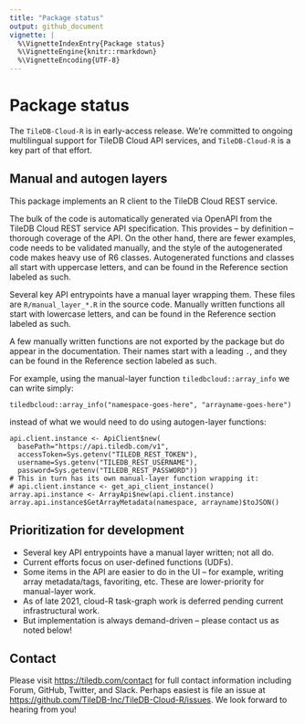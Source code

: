 ```yaml
---
title: "Package status"
output: github_document
vignette: |
  %\VignetteIndexEntry{Package status}
  %\VignetteEngine{knitr::rmarkdown}
  %\VignetteEncoding{UTF-8}
---
```


# Package status

The `TileDB-Cloud-R` is in early-access release. We're committed to ongoing
multilingual support for TileDB Cloud API services, and `TileDB-Cloud-R` is a
key part of that effort.

## Manual and autogen layers

This package implements an R client to the TileDB Cloud REST service.

The bulk of the code is automatically generated via OpenAPI from the TileDB
Cloud REST service API specification.  This provides -- by definition --
thorough coverage of the API. On the other hand, there are fewer examples, code
needs to be validated manually, and the style of the autogenerated code makes
heavy use of R6 classes.  Autogenerated functions and classes all start with
uppercase letters, and can be found in the Reference section labeled as such.

Several key API entrypoints have a manual layer wrapping them. These files are
`R/manual_layer_*.R` in the source code.  Manually written functions all start
with lowercase letters, and can be found in the Reference section labeled as
such.

A few manually written functions are not exported by the package but do appear
in the documentation. Their names start with a leading `.`, and they can be
found in the Reference section labeled as such.

For example, using the manual-layer function `tiledbcloud::array_info` we can write simply:

```
tiledbcloud::array_info("namespace-goes-here", "arrayname-goes-here")
```

instead of what we would need to do using autogen-layer functions:

```
api.client.instance <- ApiClient$new(
  basePath="https://api.tiledb.com/v1",
  accessToken=Sys.getenv("TILEDB_REST_TOKEN"),
  username=Sys.getenv("TILEDB_REST_USERNAME"),
  password=Sys.getenv("TILEDB_REST_PASSWORD"))
# This in turn has its own manual-layer function wrapping it:
# api.client.instance <- get_api_client_instance()
array.api.instance <- ArrayApi$new(api.client.instance)
array.api.instance$GetArrayMetadata(namespace, arrayname)$toJSON()
```

## Prioritization for development

* Several key API entrypoints have a manual layer written; not all do.
* Current efforts focus on user-defined functions (UDFs).
* Some items in the API are easier to do in the UI -- for example, writing array metadata/tags, favoriting, etc.  These are lower-priority for manual-layer work.
* As of late 2021, cloud-R task-graph work is deferred pending current infrastructural work.
* But implementation is always demand-driven -- please contact us as noted below!

## Contact

Please visit [https://tiledb.com/contact](https://tiledb.com/contact) for full
contact information including Forum, GitHub, Twitter, and Slack. Perhaps
easiest is file an issue at
[https://github.com/TileDB-Inc/TileDB-Cloud-R/issues](https://github.com/TileDB-Inc/TileDB-Cloud-R/issues).
We look forward to hearing from you!
